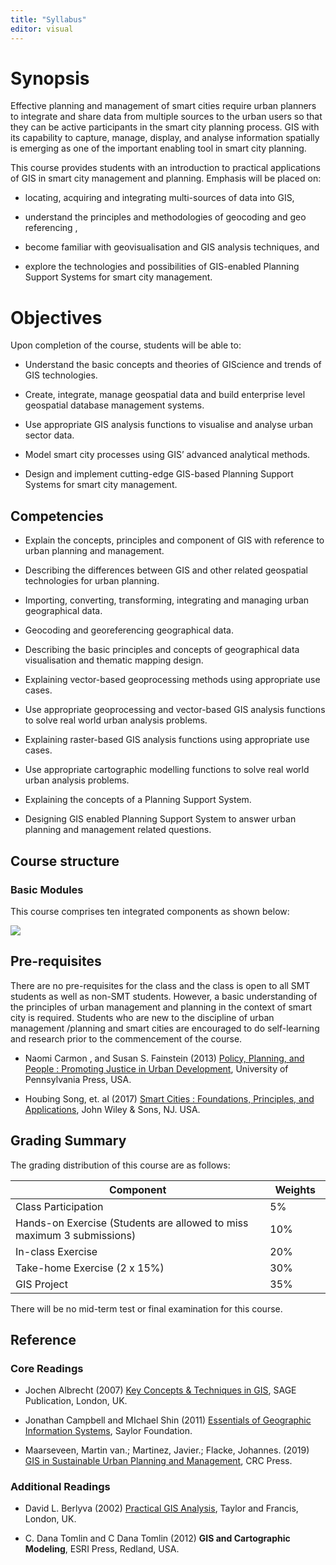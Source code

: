 ```yaml
---
title: "Syllabus"
editor: visual
---
```


# Synopsis

Effective planning and management of smart cities require urban planners to integrate and share data from multiple sources to the urban users so that they can be active participants in the smart city planning process. GIS with its capability to capture, manage, display, and analyse information spatially is emerging as one of the important enabling tool in smart city planning.

This course provides students with an introduction to practical applications of GIS in smart city management and planning. Emphasis will be placed on:

-   locating, acquiring and integrating multi-sources of data into GIS,

-   understand the principles and methodologies of geocoding and geo referencing ,

-   become familiar with geovisualisation and GIS analysis techniques, and

-   explore the technologies and possibilities of GIS-enabled Planning Support Systems for smart city management.

# Objectives

Upon completion of the course, students will be able to:

-   Understand the basic concepts and theories of GIScience and trends of GIS technologies.

-   Create, integrate, manage geospatial data and build enterprise level geospatial database management systems.

-   Use appropriate GIS analysis functions to visualise and analyse urban sector data.

-   Model smart city processes using GIS' advanced analytical methods.

-   Design and implement cutting-edge GIS-based Planning Support Systems for smart city management.

## Competencies

-   Explain the concepts, principles and component of GIS with reference to urban planning and management.

-   Describing the differences between GIS and other related geospatial technologies for urban planning.

-   Importing, converting, transforming, integrating and managing urban geographical data.

-   Geocoding and georeferencing geographical data.

-   Describing the basic principles and concepts of geographical data visualisation and thematic mapping design.

-   Explaining vector-based geoprocessing methods using appropriate use cases.

-   Use appropriate geoprocessing and vector-based GIS analysis functions to solve real world urban analysis problems.

-   Explaining raster-based GIS analysis functions using appropriate use cases.

-   Use appropriate cartographic modelling functions to solve real world urban analysis problems.

-   Explaining the concepts of a Planning Support System.

-   Designing GIS enabled Planning Support System to answer urban planning and management related questions.

## Course structure

### Basic Modules

This course comprises ten integrated components as shown below:

![](img/image1.png)

## Pre-requisites

There are no pre-requisites for the class and the class is open to all SMT students as well as non-SMT students. However, a basic understanding of the principles of urban management and planning in the context of smart city is required. Students who are new to the discipline of urban management /planning and smart cities are encouraged to do self-learning and research prior to the commencement of the course.

-   Naomi Carmon , and Susan S. Fainstein (2013) [Policy, Planning, and People : Promoting Justice in Urban Development](https://ebookcentral-proquest-com.libproxy.smu.edu.sg/lib/smu/detail.action?docID=3442079&query=Urban+Planning), University of Pennsylvania Press, USA.

-   Houbing Song, et. al (2017) [Smart Cities : Foundations, Principles, and Applications](https://ebookcentral-proquest-com.libproxy.smu.edu.sg/lib/smu/detail.action?docID=4883016&query=Smart+Cities), John Wiley & Sons, NJ. USA.

## Grading Summary

The grading distribution of this course are as follows:

| Component                                                              | Weights |
|----------------------------------------------------------|--------------|
| Class Participation                                                    | 5%      |
| Hands-on Exercise (Students are allowed to miss maximum 3 submissions) | 10%     |
| In-class Exercise                                                      | 20%     |
| Take-home Exercise (2 x 15%)                                           | 30%     |
| GIS Project                                                            | 35%     |

There will be no mid-term test or final examination for this course.

## Reference

### Core Readings

-   Jochen Albrecht (2007) [Key Concepts & Techniques in GIS](https://ebookcentral-proquest-com.libproxy.smu.edu.sg/lib/smu/detail.action?pq-origsite=primo&docID=456755), SAGE Publication, London, UK.

-   Jonathan Campbell and MIchael Shin (2011) [Essentials of Geographic Information Systems](https://open.umn.edu/opentextbooks/textbooks/essentials-of-geographic-information-systems), Saylor Foundation.

-   Maarseveen, Martin van.; Martinez, Javier.; Flacke, Johannes. (2019) [GIS in Sustainable Urban Planning and Management](https://www.taylorfrancis.com/books/oa-edit/10.1201/9781315146638/gis-sustainable-urban-planning-management-martin-van-maarseveen-javier-martinez-johannes-flacke), CRC Press.

### Additional Readings

-   David L. Berlyva (2002) [Practical GIS Analysis](https://ebookcentral-proquest-com.libproxy.smu.edu.sg/lib/smu/detail.action?docID=171349), Taylor and Francis, London, UK.

-   C. Dana Tomlin and C Dana Tomlin (2012) **GIS and Cartographic Modeling**, ESRI Press, Redland, USA.
